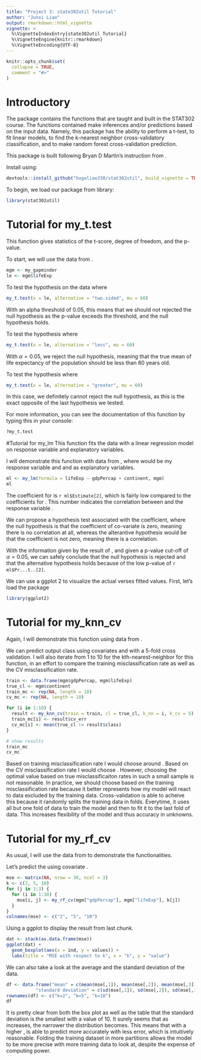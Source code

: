 ```yaml
---
title: "Project 3: state302util Tutorial"
author: "Junxi Liao"
output: rmarkdown::html_vignette
vignette: >
  %\VignetteIndexEntry{state302util Tutorial}
  %\VignetteEngine{knitr::rmarkdown}
  %\VignetteEncoding{UTF-8}
---
```


```r
knitr::opts_chunk$set(
  collapse = TRUE,
  comment = "#>"
)
```

# Introductory
The package \code{stat302util} contains the functions that are taught and built in the STAT302 course. The functions contained make inferences and/or predictions based on the input data. Namely, this package has the ability to perform a t-test, to fit linear models, to find the k-nearest neighbor cross-validatory classification, and to make random forest cross-validation prediction. 

This package is built following Bryan D Martin's instruction from \link[https://bryandmartin.github.io/STAT302/docs/LectureSlides/lectureslides9/lectureslides9.html#1]. 


Install \texttt{stat302util} using:
```r
devtools::install_github("hugoliao330/stat302util", build_vignette = TRUE, build_opts = c())
```

To begin, we load our package from library:
```r
library(stat302util)
```


# Tutorial for my_t.test
This function gives statistics of the t-score, degree of freedom, and the p-value. 

To start, we will use the \code{lifeExp} data from \code{my_gapminder}. 
```r
mgm <- my_gapminder
le <- mgm$lifeExp
```

To test the hypothesis on the \code{lifeExp} data where
\begin{align}
  H_0: \mu &= 60,\\
  H_a: \mu &\neq 60.
  \end{align}

```r
my_t.test(x = le, alternative = "two.sided", mu = 60)
``` 
With an alpha threshold of 0.05, this means that we should not rejected the null hypothesis as the p-value exceeds the threshold, and the null hypothesis holds.

To test the hypothesis where 
\begin{align}
  H_0: \mu &= 60,\\
  H_a: \mu &< 60.
  \end{align}

```r
my_t.test(x = le, alternative = "less", mu = 60)
```
With $\alpha = 0.05$, we reject the null hypothesis, meaning that the true mean of life expectancy of the population should be less than 60 years old.

To test the hypothesis where
\begin{align}
  H_0: \mu &= 60,\\
  H_a: \mu &> 60.
  \end{align}
```r
my_t.test(x = le, alternative = "greater", mu = 60)
```
In this case, we definitely cannot reject the null hypothesis, as this is the exact opposite of the last hypothesis we tested. 

For more information, you can see the documentation of this function by typing this in your console:
```r
?my_t.test
```

#Tutorial for my_lm
This function fits the data with a linear regression model on response variable and explanatory variables.

I will demonstrate this function with data from \code{my_gapminder}, where \code{lifeExp} would be my response variable and \code{gdpPercap} and \code{continent} as explanatory variables.

```r
ml <- my_lm(formula = lifeExp ~ gdpPercap + continent, mgm)
ml
```

The coefficient for \code{gdpPercap} is `r ml$Estimate[2]`, which is fairly low compared to the coefficients for \code{continent}. This number indicates the correlation between \code{gdpPercap} and the response variable \code{lifeExp}. 

We can propose a hypothesis test associated with the \code{gdpPercap} coefficient, where the null hypothesis is that the coefficient of co-variate \code{gdpPercap} is zero, meaning there is no correlation at all, whereas the alterantive hypothesis would be that the coefficient is not zero, meaning there is a correlation. 

With the information given by the result of \code{my_lm}, and given a p-value cut-off of $\alpha = 0.05$, we can safely conclude that the null hypothesis is rejected and that the alternative hypothesis holds because of the low p-value of `r ml$Pr...t..[2]`. 

We can use a ggplot 2 to visualize the actual verses fitted values. First, let's load the \code{ggplot2} package
```r
library(ggplot2)
```


# Tutorial for my_knn_cv

Again, I will demonstrate this function using data from \code{my_gapminder}.

We can predict output class \code{continent} using covariates \code{gdpPercap} and \code{lifeExp} with a 5-fold cross validation. I will also iterate from 1 to 10 for the kth-nearest-neighbor for this function, in an effort to compare the training misclassification rate as well as the CV misclassification rate.
```r
train <- data.frame(mgm$gdpPercap, mgm$lifeExp)
true_cl <- mgm$continent
train_mc <- rep(NA, length = 10)
cv_mc <- rep(NA, length = 10)

for (i in 1:10) {
  result <- my_knn_cv(train = train, cl = true_cl, k_nn = i, k_cv = 5)
  train_mc[i] <- result$cv_err
  cv_mc[i] <- mean(true_cl != result$class)
}

# show results
train_mc
cv_mc
```

Based on training misclassification rate I would choose around \code{k_nn = 8}. Based on the CV misclassification rate I would choose \code{k_nn = 1}. However, choosing the optimal \code{k_nn} value based on true misclassificaiton rates in such a small sample is not reasonable. In practice, we should choose based on the training misclassification rate because it better represents how my model will react to data excluded by the training data. Cross-validation is able to acheive this because it randomly splits the training data in \code{k_cv} folds. Everytime, it uses all but one fold of data to train the model and then to fit it to the last fold of data. This increases flexibility of the model and thus accuracy in unknowns.

# Tutorial for my_rf_cv
As usual, I will use the data from \code{my_gapminder} to demonstrate the functionalities. 

Let's predict the \code{lifeExp} using covariate \code{gdpPercap}. 
```r
mse <- matrix(NA, nrow = 30, ncol = 3)
k <- c(2, 5, 10)
for (j in 1:3) {
  for (i in 1:30) {
    mse[i, j] <- my_rf_cv(mgm["gdpPercap"], mgm["lifeExp"], k[j])
  }
}
colnames(mse) <- c("2", "5", "10")
```

Using a ggplot to display the result from last chunk.
```r
dat <- stack(as.data.frame(mse))
ggplot(dat) +
  geom_boxplot(aes(x = ind, y = values)) +
  labs(title = "MSE with respect to k", x = "k", y = "value")
```

We can also take a look at the average and the standard deviation of the data.
```r
df <- data.frame("mean" = c(mean(mse[,1]), mean(mse[,2]), mean(mse[,3])), 
           "standard deviation" = c(sd(mse[,1]), sd(mse[,2]), sd(mse[,3])))
rownames(df) <- c("k=2", "k=5", "k=10")
df
```

It is pretty clear from both the box plot as well as the table that the standard deviation is the smallest with a \code{k} value of 10. It surely seems that as \code{k} increases, the narrower the distribution becomes. This means that with a higher \code{k}, \code{my_rf_cv} is able to predict more accurately with less error, which is intuitively reasonable. Folding the training dataset in more partitions allows the model to be more precise with more training data to look at, despite the expense of computing power. 





